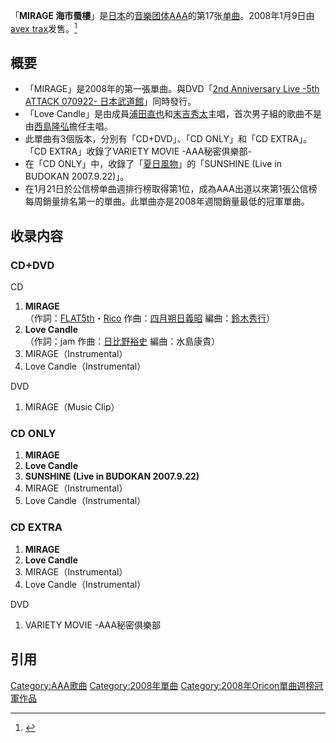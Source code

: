 {{Multiple issues|
{{Primarysources|time=2020-01-17T03:50:38+00:00}}
{{Refimprove|time=2020-01-17T03:50:38+00:00}}
{{Notability Unreferenced|time=2020-02-22T08:02:10+00:00}}
}}
{{Infobox Single
| Name           = MIRAGE<br/>海市蜃樓
| Cover          = AAA_-_MIRAGE.jpg 
| Artist         = [[AAA_(团体)|AAA]]
| Album          = [[ATTACK_ALL_AROUND_(AAA專輯)|ATTACK ALL AROUND]]
| A-side          = MIRAGE
| B-side          = Love Candle<br/>SUNSHINE (Live in BUDOKAN 2007.9.22)
| Released       = 2008年1月9日
| Format         = [[单曲|單曲]]
| Recorded       = 2008年<br/>{{JPN}}
| Genre          = [[J-POP|J-POP]]
| Lenght         =
| Label          = [[avex_trax|avex trax]]
| Writer         = 
| Producer       = masato max matuura
| Certification  = 
| Chart position = * 週間最高排名第1位<small>（[[Oricon公信榜|Oricon]]）</small>
*2008年1月度月排名第9名
| Last single    = [[Red_Soul|Red Soul]]<br/>（2007年）
| This single    = '''MIRAGE'''<br/>（2008年）
| Next single    = [[BEYOND～超越極限|BEYOND～超越極限]]<br/>（2008年）
| Misc           =
}}
「'''MIRAGE 海市蜃樓'''」是[[日本|日本]]的[[音乐团体|音樂团体]][[AAA_(团体)|AAA]]的第17张[[单曲|单曲]]。2008年1月9日由[[avex_trax|avex trax]]发售。<ref>{{cite press release|title=全方位出擊ATTACK ALL AROUND|publisher=愛貝克思官方網站 avex taiwan inc.|date=2008-03-19|url=https://www.avex.com.tw/Artist/artist_disco_songlist.asp?catalogNo=AVJCD10348%2F9|language=zh-tw|accessdate=2015-09-12|quote=MIRAGE 海市蜃樓|archive-date=2016-03-04|archive-url=https://web.archive.org/web/20160304192054/https://www.avex.com.tw/Artist/artist_disco_songlist.asp?catalogNo=AVJCD10348%2F9|dead-url=no}}</ref>

== 概要 ==
* 「MIRAGE」是2008年的第一張單曲。與DVD「[[2nd_Anniversary_Live_-5th_ATTACK_070922-_日本武道館|2nd Anniversary Live -5th ATTACK 070922- 日本武道館]]」同時發行。
* 「Love Candle」是由成員[[浦田直也|浦田直也]]和[[末吉秀太|末吉秀太]]主唱，首次男子組的歌曲不是由[[西島隆弘|西島隆弘]]擔任主唱。
* 此單曲有3個版本，分別有「CD+DVD」、「CD ONLY」和「CD EXTRA」。「CD EXTRA」收錄了VARIETY MOVIE -AAA秘密俱樂部-
* 在「CD ONLY」中，收錄了「[[夏日風物|夏日風物]]」的「SUNSHINE (Live in BUDOKAN 2007.9.22)」。
* 在1月21日於公信榜单曲週排行榜取得第1位，成為AAA出道以來第1張公信榜每周銷量排名第一的單曲。此單曲亦是2008年週間銷量最低的冠軍單曲。

== 收录内容 ==
===CD+DVD===
;CD
#'''MIRAGE'''<br/>（作詞：[[FLAT5th|FLAT5th]]・[[Rico|Rico]] 作曲：[[四月朔日義昭|四月朔日義昭]] 編曲：[[鈴木秀行|鈴木秀行]]）
#'''Love Candle'''<br/>（作詞：jam 作曲：[[日比野裕史|日比野裕史]] 編曲：水島康貴）
#MIRAGE（Instrumental）
#Love Candle（Instrumental）
;DVD
#MIRAGE（Music Clip）

===CD ONLY===
#'''MIRAGE'''
#'''Love Candle'''
#'''SUNSHINE (Live in BUDOKAN 2007.9.22)'''
#MIRAGE（Instrumental）
#Love Candle（Instrumental）

===CD EXTRA===
#'''MIRAGE'''
#'''Love Candle'''
#MIRAGE（Instrumental）
#Love Candle（Instrumental）

;DVD
#VARIETY MOVIE -AAA秘密俱樂部
==引用==
{{reflist}}

{{AAA}}
{{Oricon單曲週榜冠軍 (2008年)|2008年1月21日}}

{{DEFAULTSORT:MIRAGE}}
[[Category:AAA歌曲|Category:AAA歌曲]]
[[Category:2008年單曲|Category:2008年單曲]]
[[Category:2008年Oricon單曲週榜冠軍作品|Category:2008年Oricon單曲週榜冠軍作品]]
